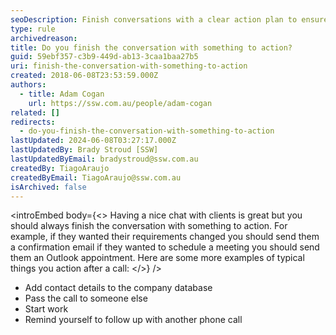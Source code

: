 ```yaml
---
seoDescription: Finish conversations with a clear action plan to ensure clients' needs are met and relationships are nurtured.
type: rule
archivedreason:
title: Do you finish the conversation with something to action?
guid: 59ebf357-c3b9-449d-ab13-3caa1baa27b5
uri: finish-the-conversation-with-something-to-action
created: 2018-06-08T23:53:59.000Z
authors:
  - title: Adam Cogan
    url: https://ssw.com.au/people/adam-cogan
related: []
redirects:
  - do-you-finish-the-conversation-with-something-to-action
lastUpdated: 2024-06-08T03:27:17.000Z
lastUpdatedBy: Brady Stroud [SSW]
lastUpdatedByEmail: bradystroud@ssw.com.au
createdBy: TiagoAraujo
createdByEmail: TiagoAraujo@ssw.com.au
isArchived: false
---
```


<introEmbed
  body={<>
Having a nice chat with clients is great but you should always finish the conversation with something to action. For example, if they wanted their requirements changed you should send them a confirmation email if they wanted to schedule a meeting you should send them an Outlook appointment. Here are some more examples of typical things you action after a call:
  </>}
/>
- Add contact details to the company database
- Pass the call to someone else
- Start work
- Remind yourself to follow up with another phone call
